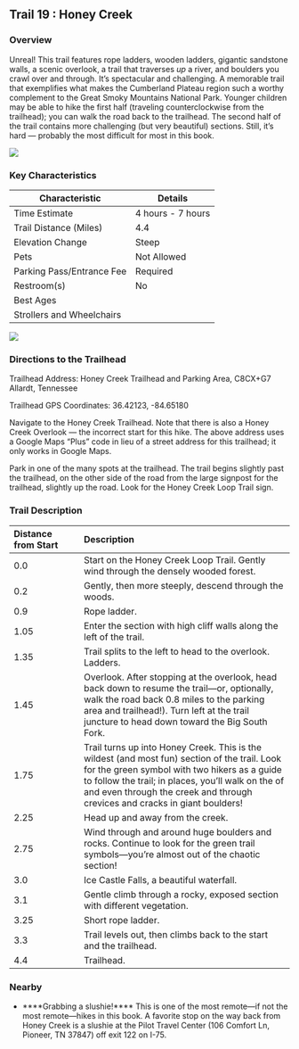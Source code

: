 ## Trail 19 : Honey Creek

### Overview

Unreal! This trail features rope ladders, wooden ladders, gigantic sandstone walls, a scenic overlook, a trail that traverses *up* a river, and boulders you crawl over and through. It's spectacular and challenging. A memorable trail that exemplifies what makes the Cumberland Plateau region such a worthy complement to the Great Smoky Mountains National Park. Younger children may be able to hike the first half (traveling counterclockwise from the trailhead); you can walk the road back to the trailhead. The second half of the trail contains more challenging (but very beautiful) sections. Still, it's hard --- probably the most difficult for most in this book.

![](img/trail-19-figure-01.jpg)

### Key Characteristics

| **Characteristic**        | **Details**       |
|---------------------------|-------------------|
| Time Estimate             | 4 hours - 7 hours |
| Trail Distance (Miles)    | 4.4               |
| Elevation Change          | Steep             |
| Pets                      | Not Allowed       |
| Parking Pass/Entrance Fee | Required          |
| Restroom(s)               | No                |
| Best Ages                 |                   |
| Strollers and Wheelchairs |                   |

![](maps/trail-19-map.jpeg)

### Directions to the Trailhead

Trailhead Address: Honey Creek Trailhead and Parking Area, C8CX+G7 Allardt, Tennessee

Trailhead GPS Coordinates: 36.42123, -84.65180

Navigate to the Honey Creek Trailhead. Note that there is also a Honey Creek Overlook --- the incorrect start for this hike. The above address uses a Google Maps "Plus" code in lieu of a street address for this trailhead; it only works in Google Maps.

Park in one of the many spots at the trailhead. The trail begins slightly past the trailhead, on the other side of the road from the large signpost for the trailhead, slightly up the road. Look for the Honey Creek Loop Trail sign.

### Trail Description

| Distance from Start | Description                                                                                                                                                                                                                                                                        |
|:-----------------|:-----------------------------------------------------|
| 0.0                 | Start on the Honey Creek Loop Trail. Gently wind through the densely wooded forest.                                                                                                                                                                                                |
| 0.2                 | Gently, then more steeply, descend through the woods.                                                                                                                                                                                                                              |
| 0.9                 | Rope ladder.                                                                                                                                                                                                                                                                       |
| 1.05                | Enter the section with high cliff walls along the left of the trail.                                                                                                                                                                                                               |
| 1.35                | Trail splits to the left to head to the overlook. Ladders.                                                                                                                                                                                                                         |
| 1.45                | Overlook. After stopping at the overlook, head back down to resume the trail---or, optionally, walk the road back 0.8 miles to the parking area and trailhead!). Turn left at the trail juncture to head down toward the Big South Fork.                                           |
| 1.75                | Trail turns up into Honey Creek. This is the wildest (and most fun) section of the trail. Look for the green symbol with two hikers as a guide to follow the trail; in places, you'll walk on the of and even through the creek and through crevices and cracks in giant boulders! |
| 2.25                | Head up and away from the creek.                                                                                                                                                                                                                                                   |
| 2.75                | Wind through and around huge boulders and rocks. Continue to look for the green trail symbols---you're almost out of the chaotic section!                                                                                                                                          |
| 3.0                 | Ice Castle Falls, a beautiful waterfall.                                                                                                                                                                                                                                           |
| 3.1                 | Gentle climb through a rocky, exposed section with different vegetation.                                                                                                                                                                                                           |
| 3.25                | Short rope ladder.                                                                                                                                                                                                                                                                 |
| 3.3                 | Trail levels out, then climbs back to the start and the trailhead.                                                                                                                                                                                                                 |
| 4.4                 | Trailhead.                                                                                                                                                                                                                                                                         |

### Nearby

-   ****Grabbing a slushie!**** This is one of the most remote---if not the most remote---hikes in this book. A favorite stop on the way back from Honey Creek is a slushie at the Pilot Travel Center (106 Comfort Ln, Pioneer, TN 37847) off exit 122 on I-75.
